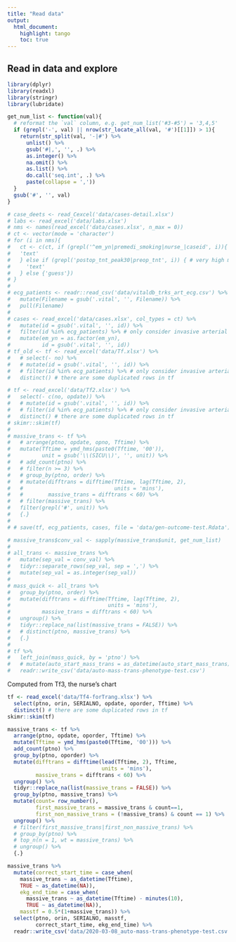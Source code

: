 ```yaml
---
title: "Read data"
output:
  html_document:
    highlight: tango
    toc: true
---
```


## Read in data and explore
```r
library(dplyr)
library(readxl)
library(stringr)
library(lubridate)

get_num_list <- function(val){
  # reformat the `val` column, e.g. get_num_list('#3-#5') = '3,4,5'
  if (grepl('-', val) || nrow(str_locate_all(val, '#')[[1]]) > 1){
    return(str_split(val, '-|#') %>% 
      unlist() %>%
      gsub('#|,', '', .) %>% 
      as.integer() %>% 
      na.omit() %>% 
      as.list() %>% 
      do.call('seq.int', .) %>% 
      paste(collapse = ','))
  }
  gsub('#', '', val)
}
```

```r
# case_deets <- read_Cexcel('data/cases-detail.xlsx')
# labs <- read_excel('data/labs.xlsx')
# nms <- names(read_excel('data/cases.xlsx', n_max = 0))
# ct <- vector(mode = 'character')
# for (i in nms){
#   ct <- c(ct, if (grepl('^em_yn|premedi_smoking|nurse_|caseid', i)){
#   'text'
#   } else if (grepl('postop_tnt_peak30|preop_tnt', i)) { # very high missing rate for these columns anyway
#     'text'
#   } else {'guess'})
# }
# 
# ecg_patients <- readr::read_csv('data/vitaldb_trks_art_ecg.csv') %>%
#   mutate(Filename = gsub('.vital', '', Filename)) %>%
#   pull(Filename)
# 
# cases <- read_excel('data/cases.xlsx', col_types = ct) %>%
#   mutate(id = gsub('.vital', '', id)) %>%
#   filter(id %in% ecg_patients) %>% # only consider invasive arterial monitoring  patients
#   mutate(em_yn = as.factor(em_yn),
#          id = gsub('.vital', '', id))
# tf_old <- tf <- read_excel('data/Tf.xlsx') %>%
#   # select(- no) %>% 
#   # mutate(id = gsub('.vital', '', id)) %>%
#   # filter(id %in% ecg_patients) %>% # only consider invasive arterial monitoring  patients
#   distinct() # there are some duplicated rows in tf

# tf <- read_excel('data/Tf2.xlsx') %>%
#   select(- c(no, opdate)) %>%
#   # mutate(id = gsub('.vital', '', id)) %>%
#   # filter(id %in% ecg_patients) %>% # only consider invasive arterial monitoring  patients
#   distinct() # there are some duplicated rows in tf
# skimr::skim(tf)
# 
# massive_trans <- tf %>% 
#   # arrange(ptno, opdate, opno, Tftime) %>% 
#   mutate(Tftime = ymd_hms(paste0(Tftime, '00')),
#          unit = gsub('\\(SICU\\)', '', unit)) %>% 
#   # add_count(ptno) %>% 
#   # filter(n >= 3) %>% 
#   # group_by(ptno, order) %>% 
#   # mutate(difftrans = difftime(Tftime, lag(Tftime, 2),
#   #                             units = 'mins'),
#   #        massive_trans = difftrans < 60) %>% 
#   # filter(massive_trans) %>% 
#   filter(grepl('#', unit)) %>% 
#   {.}
# 
# # save(tf, ecg_patients, cases, file = 'data/gen-outcome-test.Rdata')
```


```r
# massive_trans$conv_val <- sapply(massive_trans$unit, get_num_list)
# 
# all_trans <- massive_trans %>%
#   mutate(sep_val = conv_val) %>% 
#   tidyr::separate_rows(sep_val, sep = ',') %>%
#   mutate(sep_val = as.integer(sep_val))
# 
# mass_quick <- all_trans %>% 
#   group_by(ptno, order) %>% 
#   mutate(difftrans = difftime(Tftime, lag(Tftime, 2),
#                               units = 'mins'),
#          massive_trans = difftrans < 60) %>%
#   ungroup() %>% 
#   tidyr::replace_na(list(massive_trans = FALSE)) %>% 
#   # distinct(ptno, massive_trans) %>% 
#   {.}
# 
# tf %>%
#   left_join(mass_quick, by = 'ptno') %>% 
#   # mutate(auto_start_mass_trans = as_datetime(auto_start_mass_trans)) %>% 
#   readr::write_csv('data/auto-mass-trans-phenotype-test.csv')
```


Computed from Tf3, the nurse's chart

```r
tf <- read_excel('data/Tf4-forTrang.xlsx') %>%
  select(ptno, orin, SERIALNO, opdate, oporder, Tftime) %>%
  distinct() # there are some duplicated rows in tf
skimr::skim(tf)

massive_trans <- tf %>% 
  arrange(ptno, opdate, oporder, Tftime) %>%
  mutate(Tftime = ymd_hms(paste0(Tftime, '00'))) %>% 
  add_count(ptno) %>%
  group_by(ptno, oporder) %>%
  mutate(difftrans = difftime(lead(Tftime, 2), Tftime,
                              units = 'mins'),
         massive_trans = difftrans < 60) %>%
  ungroup() %>% 
  tidyr::replace_na(list(massive_trans = FALSE)) %>% 
  group_by(ptno, massive_trans) %>% 
  mutate(count= row_number(), 
         first_massive_trans = massive_trans & count==1,
         first_non_massive_trans = (!massive_trans) & count == 1) %>% 
  ungroup() %>% 
  # filter(first_massive_trans|first_non_massive_trans) %>% 
  # group_by(ptno) %>% 
  # top_n(n = 1, wt = massive_trans) %>% 
  # ungroup() %>% 
  {.}

massive_trans %>% 
  mutate(correct_start_time = case_when(
    massive_trans ~ as_datetime(Tftime),
    TRUE ~ as_datetime(NA)),
    ekg_end_time = case_when(
      massive_trans ~ as_datetime(Tftime) - minutes(10),
      TRUE ~ as_datetime(NA)),
    masstf = 0.5*(1+massive_trans)) %>% 
  select(ptno, orin, SERIALNO, masstf,
         correct_start_time, ekg_end_time) %>% 
  readr::write_csv('data/2020-03-08_auto-mass-trans-phenotype-test.csv')
```
